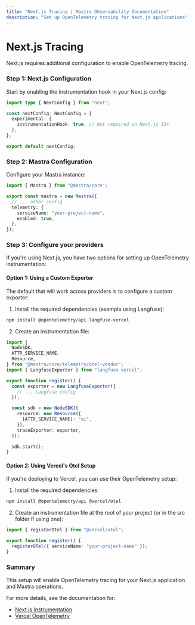 ```yaml
---
title: "Next.js Tracing | Mastra Observability Documentation"
description: "Set up OpenTelemetry tracing for Next.js applications"
---
```


# Next.js Tracing

Next.js requires additional configuration to enable OpenTelemetry tracing.

### Step 1: Next.js Configuration

Start by enabling the instrumentation hook in your Next.js config:

```ts filename="next.config.ts" showLineNumbers copy
import type { NextConfig } from "next";

const nextConfig: NextConfig = {
  experimental: {
    instrumentationHook: true, // Not required in Next.js 15+
  },
};

export default nextConfig;
```

### Step 2: Mastra Configuration

Configure your Mastra instance:

```typescript filename="mastra.config.ts" copy
import { Mastra } from "@mastra/core";

export const mastra = new Mastra({
  // ... other config
  telemetry: {
    serviceName: "your-project-name",
    enabled: true,
  },
});
```

### Step 3: Configure your providers

If you're using Next.js, you have two options for setting up OpenTelemetry instrumentation:

#### Option 1: Using a Custom Exporter

The default that will work across providers is to configure a custom exporter:

1. Install the required dependencies (example using Langfuse):

```bash copy
npm install @opentelemetry/api langfuse-vercel
```

2. Create an instrumentation file:

```ts filename="instrumentation.ts" copy
import {
  NodeSDK,
  ATTR_SERVICE_NAME,
  Resource,
} from "@mastra/core/telemetry/otel-vendor";
import { LangfuseExporter } from "langfuse-vercel";

export function register() {
  const exporter = new LangfuseExporter({
    // ... Langfuse config
  });

  const sdk = new NodeSDK({
    resource: new Resource({
      [ATTR_SERVICE_NAME]: "ai",
    }),
    traceExporter: exporter,
  });

  sdk.start();
}
```

#### Option 2: Using Vercel's Otel Setup

If you're deploying to Vercel, you can use their OpenTelemetry setup:

1. Install the required dependencies:

```bash copy
npm install @opentelemetry/api @vercel/otel
```

2. Create an instrumentation file at the root of your project (or in the src folder if using one):

```ts filename="instrumentation.ts" copy
import { registerOTel } from "@vercel/otel";

export function register() {
  registerOTel({ serviceName: "your-project-name" });
}
```

### Summary

This setup will enable OpenTelemetry tracing for your Next.js application and Mastra operations.

For more details, see the documentation for:

- [Next.js Instrumentation](https://nextjs.org/docs/app/building-your-application/optimizing/instrumentation)
- [Vercel OpenTelemetry](https://vercel.com/docs/observability/otel-overview/quickstart)
